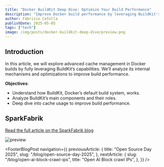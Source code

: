 ```yaml
---
title: "Docker BuildKit Deep Dive: Optimize Your Build Performance"
description: "Improve Docker build performance by leveraging BuildKit's capabilities. An advanced guide to cache management, Dockerfile optimization, and strategies to reduce pipeline times."
author: Fabrizio Cafolla
publishDate: 2025-05-05
tags: ["tech"]
image: /img/posts/docker-buildkit-deep-dive/preview.png
---
```



## Introduction

In this article, we will explore advanced cache management in Docker builds by fully leveraging BuildKit’s capabilities. We’ll analyze its internal mechanisms and optimizations to improve build performance.

**Objectives**:

- Understand how BuildKit, Docker’s default build system, works.
- Analyze BuildKit’s main components and their roles.
- Deep dive into cache usage to improve build performance.

## SparkFabrik

[Read the full article on the SparkFabrik blog](https://tech.sparkfabrik.com/en/blog/docker-cache-deep-dive)

![preview](/img/posts/docker-buildkit-deep-dive/preview.png)

<FooterBlogPost
  navigation={{
    previousArticle: {
      title: "Open Source Day 2025",
      slug: "/blog/open-source-day-2025",
    },
    nextArticle: {
      slug: "/blog/open-ai-block-crawl-ips",
      title: "Open AI Block crawl IPs",
    },
  }}
/>

